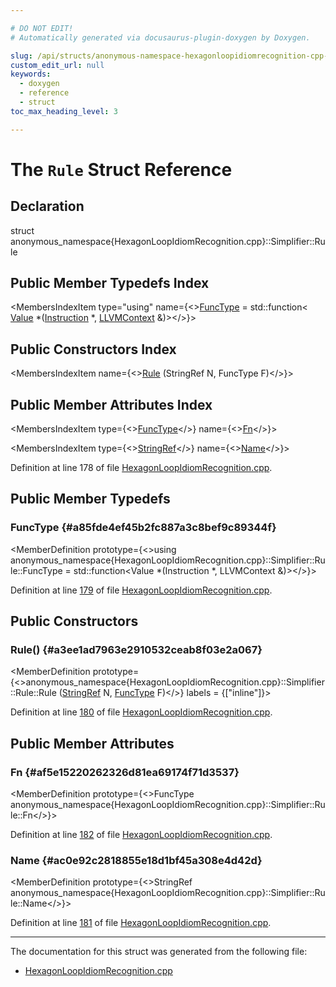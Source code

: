 ```yaml
---

# DO NOT EDIT!
# Automatically generated via docusaurus-plugin-doxygen by Doxygen.

slug: /api/structs/anonymous-namespace-hexagonloopidiomrecognition-cpp-/simplifier/rule
custom_edit_url: null
keywords:
  - doxygen
  - reference
  - struct
toc_max_heading_level: 3

---
```





# The `Rule` Struct Reference

<DoxygenPage pluginConfig={pluginConfig}>



## Declaration

<CodeBlock>struct anonymous_namespace{HexagonLoopIdiomRecognition.cpp}::Simplifier::Rule</CodeBlock>

## Public Member Typedefs Index

<MembersIndex>

<MembersIndexItem
  type="using"
  name={<><a href="#a85fde4ef45b2fc887a3c8bef9c89344f">FuncType</a> = std::function&lt; <a href="/docs/api/classes/llvm/value">Value</a> &#42;(<a href="/docs/api/classes/llvm/instruction">Instruction</a> &#42;, <a href="/docs/api/classes/llvm/llvmcontext">LLVMContext</a> &amp;)&gt;</>}>
</MembersIndexItem>

</MembersIndex>

## Public Constructors Index

<MembersIndex>

<MembersIndexItem
  name={<><a href="#a3ee1ad7963e2910532ceab8f03e2a067">Rule</a> (StringRef N, FuncType F)</>}>
</MembersIndexItem>

</MembersIndex>

## Public Member Attributes Index

<MembersIndex>

<MembersIndexItem
  type={<><a href="#a85fde4ef45b2fc887a3c8bef9c89344f">FuncType</a></>}
  name={<><a href="#af5e15220262326d81ea69174f71d3537">Fn</a></>}>
</MembersIndexItem>

<MembersIndexItem
  type={<><a href="/docs/api/classes/llvm/stringref">StringRef</a></>}
  name={<><a href="#ac0e92c2818855e18d1bf45a308e4d42d">Name</a></>}>
</MembersIndexItem>

</MembersIndex>


Definition at line 178 of file <a href="/docs/api/files/lib/lib/target/lib/target/hexagon/hexagonloopidiomrecognition-cpp">HexagonLoopIdiomRecognition.cpp</a>.

<SectionDefinition>

## Public Member Typedefs

### FuncType {#a85fde4ef45b2fc887a3c8bef9c89344f}

<MemberDefinition
  prototype={<>using anonymous&#95;namespace&#123;HexagonLoopIdiomRecognition.cpp&#125;::Simplifier::Rule::FuncType =  std::function&lt;Value &#42;(Instruction &#42;, LLVMContext &amp;)&gt;</>}>

Definition at line <a href="/docs/api/files/lib/lib/target/lib/target/hexagon/hexagonloopidiomrecognition-cpp/#l00179">179</a> of file <a href="/docs/api/files/lib/lib/target/lib/target/hexagon/hexagonloopidiomrecognition-cpp">HexagonLoopIdiomRecognition.cpp</a>.
</MemberDefinition>

</SectionDefinition>

<SectionDefinition>

## Public Constructors

### Rule() {#a3ee1ad7963e2910532ceab8f03e2a067}

<MemberDefinition
  prototype={<>anonymous&#95;namespace&#123;HexagonLoopIdiomRecognition.cpp&#125;::Simplifier::Rule::Rule (<a href="/docs/api/classes/llvm/stringref">StringRef</a> N, <a href="#a85fde4ef45b2fc887a3c8bef9c89344f">FuncType</a> F)</>}
  labels = {["inline"]}>

Definition at line <a href="/docs/api/files/lib/lib/target/lib/target/hexagon/hexagonloopidiomrecognition-cpp/#l00180">180</a> of file <a href="/docs/api/files/lib/lib/target/lib/target/hexagon/hexagonloopidiomrecognition-cpp">HexagonLoopIdiomRecognition.cpp</a>.
</MemberDefinition>

</SectionDefinition>

<SectionDefinition>

## Public Member Attributes

### Fn {#af5e15220262326d81ea69174f71d3537}

<MemberDefinition
  prototype={<>FuncType anonymous&#95;namespace&#123;HexagonLoopIdiomRecognition.cpp&#125;::Simplifier::Rule::Fn</>}>

Definition at line <a href="/docs/api/files/lib/lib/target/lib/target/hexagon/hexagonloopidiomrecognition-cpp/#l00182">182</a> of file <a href="/docs/api/files/lib/lib/target/lib/target/hexagon/hexagonloopidiomrecognition-cpp">HexagonLoopIdiomRecognition.cpp</a>.
</MemberDefinition>

### Name {#ac0e92c2818855e18d1bf45a308e4d42d}

<MemberDefinition
  prototype={<>StringRef anonymous&#95;namespace&#123;HexagonLoopIdiomRecognition.cpp&#125;::Simplifier::Rule::Name</>}>

Definition at line <a href="/docs/api/files/lib/lib/target/lib/target/hexagon/hexagonloopidiomrecognition-cpp/#l00181">181</a> of file <a href="/docs/api/files/lib/lib/target/lib/target/hexagon/hexagonloopidiomrecognition-cpp">HexagonLoopIdiomRecognition.cpp</a>.
</MemberDefinition>

</SectionDefinition>

<hr/>

The documentation for this struct was generated from the following file:

<ul>
<li><a href="/docs/api/files/lib/lib/target/lib/target/hexagon/hexagonloopidiomrecognition-cpp">HexagonLoopIdiomRecognition.cpp</a></li>
</ul>

</DoxygenPage>

